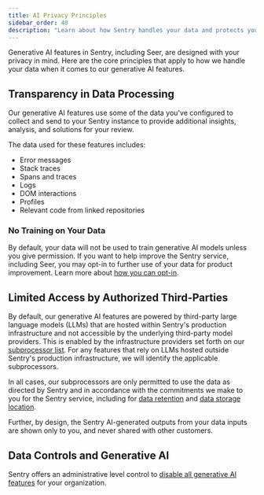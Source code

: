 ```yaml
---
title: AI Privacy Principles
sidebar_order: 40
description: "Learn about how Sentry handles your data and protects your privacy when it comes to AI."
---
```


Generative AI features in Sentry, including Seer, are designed with your privacy in mind. Here are the core principles that apply to how we handle your data when it comes to our generative AI features.

## Transparency in Data Processing

Our generative AI features use some of the data you've configured to collect and send to your Sentry instance to provide additional insights, analysis, and solutions for your review. 

The data used for these features includes:

- Error messages
- Stack traces
- Spans and traces
- Logs
- DOM interactions
- Profiles
- Relevant code from linked repositories

### No Training on Your Data

By default, your data will not be used to train generative AI models unless you give permission.
If you want to help improve the Sentry service, including Seer, you may opt-in to further use of your data for product improvement.  Learn more about [how you can opt-in](/security-legal-pii/security/service-data-usage/#use-of-identifying-data-for-generative-ai-features).

## Limited Access by Authorized Third-Parties

By default, our generative AI features are powered by third-party large language models (LLMs) that are hosted within Sentry's production infrastructure and not accessible by the underlying third-party model providers. This is enabled by the infrastructure providers set forth on our [subprocessor list](/product/ai-in-sentry/ai-privacy-and-security/). For any features that rely on LLMs hosted outside Sentry's production infrastructure, we will identify the applicable subprocessors.  

In all cases, our subprocessors are only permitted to use the data as directed by Sentry and in accordance with the commitments  we make to you for the Sentry service, including for [data retention](security/#data-retention) and [data storage location](/organization/data-storage-location/).

Further, by design, the Sentry AI-generated outputs from your data inputs are shown only to you, and never shared with other customers.

## Data Controls and Generative AI

Sentry offers an administrative level control to [disable all generative AI features](/product/ai-in-sentry/#disabling-generative-ai-features) for your organization.